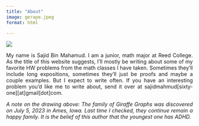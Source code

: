 ```yaml
---
title: "About"
image: gerape.jpeg
format: html

---
```


![](gerappee.jpeg)

<style>
body {
text-align: justify}
</style>

My name is Sajid Bin Mahamud. I am a junior, math major at Reed College. As the title of this website suggests, I'll mostly be writing about some of my favorite HW problems from the math classes I have taken. Sometimes they'll include long expositions, sometimes they'll just be proofs and maybe a couple examples. But I expect to write often. If you have an interesting problem you'd like me to write about, send it over at sajidmahmud[sixty-one][at]gmail[dot]com.

*A note on the drawing above: The family of Giraffe Graphs was discovered on July 5, 2023 in Ames, Iowa. Last time I checked, they continue remain a happy family. It is the belief of this author that the youngest one has ADHD.*


 
